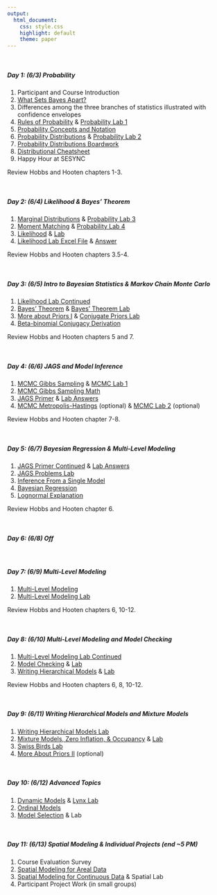 ```yaml
---
output:
  html_document: 
    css: style.css
    highlight: default
    theme: paper
---
```


<br>

##### **Day 1: (6/3) Probability**

1. Participant and Course Introduction
2. [What Sets Bayes Apart?](content/lectures/WhatSetsBayesApart.pdf)
3. Differences among the three branches of statistics illustrated with confidence envelopes
4. [Rules of Probability](content/lectures/RulesProbability.pdf) & [Probability Lab 1](content/labs/ProbabilityLab1.html)
5. [Probability Concepts and Notation](content/lectures/ProbabilityConceptsDistributions.pdf)
6. [Probability Distributions](content/lectures/ProbabilityConceptsDistributions.pdf) & [Probability Lab 2](content/labs/ProbabilityLab2.html)
7. [Probability Distributions Boardwork](content/boardwork/ProbabilityDistributions.pdf)
8. [Distributional Cheatsheet](content/handouts/DistributionCheatSheet.pdf)
9. Happy Hour at SESYNC 

Review Hobbs and Hooten chapters 1-3.

<br>

##### **Day 2: (6/4) Likelihood & Bayes' Theorem**

1. [Marginal Distributions](content/lectures/MarginalDistributions.pdf) & [Probability Lab 3](content/labs/ProbabilityLab3.html)
2. [Moment Matching](content/lectures/ProbabilityConceptsDistributions.pdf) & [Probability Lab 4](content/labs/ProbabilityLab4.html)
3. [Likelihood](content/lectures/Likelihood.pdf) & [Lab](content/labs/LikelihoodLab.html)
4. [Likelihood Lab Excel File](content/handouts/HemlockLightLikelihood.xlsx) & [Answer](content/handouts/HemlockLightLikelihoodAnswers.xlsx)

Review Hobbs and Hooten chapters 3.5-4.

<br>

##### **Day 3: (6/5) Intro to Bayesian Statistics & Markov Chain Monte Carlo**

1. [Likelihood Lab Continued](content/labs/LikelihoodLab.html)
2. [Bayes' Theorem](content/lectures/BayesTheorem.pdf) & [Bayes' Theorem Lab](content/labs/BayesTheoremLab.html) 
3. [More about Priors I](content/lectures/MoreAboutPriors1.pdf) & [Conjugate Priors Lab](content/labs/ConjugatePriorsLab.html) 
4. [Beta-binomial Conjugacy Derivation](content/handouts/DerivationBetaBinomialConjugate.pdf)

Review Hobbs and Hooten chapters 5 and 7.

<br>

##### **Day 4: (6/6) JAGS and Model Inference**

1. [MCMC Gibbs Sampling](content/lectures/MCMC1.pdf) & [MCMC Lab 1](content/labs/MCMCLab1.html)
2. [MCMC Gibbs Sampling Math](content/handouts/MCMCMath1.pdf)
3. [JAGS Primer](content/lectures/JAGSPrimerMCMCVis.pdf) & [Lab Answers](content/labs/JAGSPrimerLab.html)
4. [MCMC Metropolis-Hastings](content/lectures/MCMC2.pdf) (optional) & [MCMC Lab 2](content/labs/MCMCLab2.html) (optional)

Review Hobbs and Hooten chapter 7-8.

<br>

##### **Day 5: (6/7) Bayesian Regression & Multi-Level Modeling**

1. [JAGS Primer Continued](content/lectures/JAGSPrimerMCMCVis.pdf) & [Lab Answers](content/labs/JAGSPrimerLab.html)
2. [JAGS Problems Lab](content/labs/JAGSProblemsLab.html) 
3. [Inference From a Single Model](content/lectures/InferenceFromSingleModel.pdf)
4. [Bayesian Regression](content/lectures/BayesianRegression.pdf)
5. [Lognormal Explanation](content/handouts/lognormalExplanation.pdf)

Review Hobbs and Hooten chapter 6.

<br>

##### **Day 6: (6/8) Off**

<br>

##### **Day 7: (6/9) Multi-Level Modeling**

1. [Multi-Level Modeling](content/lectures/MultiLevelRegression.pdf)
2. [Multi-Level Modeling Lab](content/labs/MultiLevelModelingLab.html)

Review Hobbs and Hooten chapters 6, 10-12.

<br>

##### **Day 8: (6/10) Multi-Level Modeling and Model Checking**

1. [Multi-Level Modeling Lab Continued](content/labs/MultiLevelModelingLab.html)
2. [Model Checking](content/lectures/ModelChecking.pdf) & [Lab](content/labs/MultiLevelModelingLab.html)
3. [Writing Hierarchical Models](content/lectures/WritingHierarchicalModels.pdf) & [Lab](content/labs/ModelBuildingLab.html)

Review Hobbs and Hooten chapters 6, 8, 10-12.

<br>

##### **Day 9: (6/11) Writing Hierarchical Models and Mixture Models**

1. [Writing Hierarchical Models Lab](content/labs/ModelBuildingLab.html)
2. [Mixture Models, Zero Inflation, & Occupancy](content/lectures/MixtureModels.pdf) & [Lab](content/labs/MixtureModelsLab.html)
3. [Swiss Birds Lab](content/labs/SwissBirdsLab.html)
3. [More About Priors II](content/lectures/MoreAboutPriors2.pdf) (optional)

<br>

##### **Day 10: (6/12) Advanced Topics**

1. [Dynamic Models](content/lectures/DynamicModels.pdf) & [Lynx Lab](content/labs/LynxLab.html)
2. [Ordinal Models](content/lectures/OrdinalModels.pdf)
3. [Model Selection](content/lectures/ModelSelection.pdf) & Lab

<br>

##### **Day 11: (6/13) Spatial Modeling & Individual Projects (end ~5 PM)**

1. Course Evaluation Survey
2. [Spatial Modeling for Areal Data](content/lectures/ArealSpatialModels.pdf) 
3. [Spatial Modeling for Continuous Data](content/lectures/ContinuousSpatialModels.pdf) & Spatial Lab
4. Participant Project Work (in small groups)

